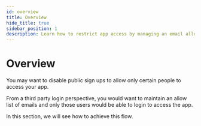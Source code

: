 ```yaml
---
id: overview
title: Overview
hide_title: true
sidebar_position: 1
description: Learn how to restrict app access by managing an email allow list for logins.
---
```


# Overview

You may want to disable public sign ups to allow only certain people to access your app.

From a third party login perspective, you would want to maintain an allow list of emails and only those users would be able to login to access the app.

In this section, we will see how to achieve this flow.
